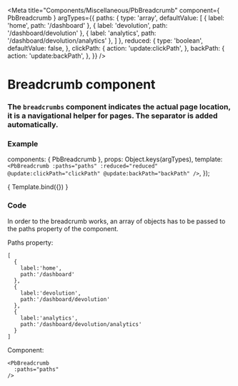 
<Meta
  title="Components/Miscellaneous/PbBreadcrumb"
  component={ PbBreadcrumb }
  argTypes={{
    paths: {
      type: 'array',
      defaultValue: [
        {
          label: 'home',
          path: '/dashboard'
        },
        {
          label: 'devolution',
          path: '/dashboard/devolution'
        },
        {
          label: 'analytics',
          path: '/dashboard/devolution/analytics'
        },
      ]
    },
    reduced: {
      type: 'boolean',
      defaultValue: false,
    },
    clickPath: {
      action: 'update:clickPath',
    },
    backPath: {
      action: 'update:backPath',
    },
  }}
/>

# **Breadcrumb component**

### The `breadcrumbs` component indicates the actual page location, it is a navigational helper for pages. The separator is added automatically.

### Example

  components: { PbBreadcrumb },
  props: Object.keys(argTypes),
  template: `
    <PbBreadcrumb
      :paths="paths"
      :reduced="reduced"
      @update:clickPath="clickPath"
      @update:backPath="backPath"
    />
  `,
});

<Canvas>
  <Story name="Default" height="auto">
    { Template.bind({}) }
  </Story>
</Canvas>

### Code

In order to the breadcrumb works, an array of objects has to be passed to the paths property of the component.

Paths property:
```
[
  {
    label:'home',
    path:'/dashboard'
  },
  {
    label:'devolution',
    path:'/dashboard/devolution'
  },
  {
    label:'analytics',
    path:'/dashboard/devolution/analytics'
  }
]
```

Component:
```
<PbBreadcrumb
  :paths="paths"
/>
```
